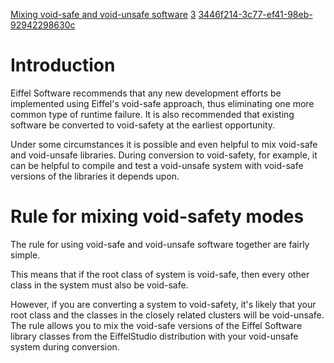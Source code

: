 [[Property:title|Mixing void-safe and void-unsafe software]]
[[Property:weight|3]]
[[Property:uuid|3446f214-3c77-ef41-98eb-92942298630c]]
{{underconstruction}}


=Introduction=

Eiffel Software recommends that any new development efforts be implemented using Eiffel's void-safe approach, thus eliminating one more common type of runtime failure. It is also recommended that existing software be converted to void-safety at the earliest opportunity.

Under some circumstances it is possible and even helpful to mix void-safe and void-unsafe libraries. During conversion to void-safety, for example, it can be helpful to compile and test a void-unsafe system with void-safe versions of the libraries it depends upon. 

=Rule for mixing void-safety modes=

The rule for using void-safe and void-unsafe software together are fairly simple. 


{{Rule|name=Mixing void-safe and void-unsafe software|text=<br/>
1) A class that is void-unsafe may depend upon other classes (as suppliers or ancestors) which are either void-safe or void-unsafe.<br/>
2) A class that is void-safe may depend only upon other classes that are void-safe.}}


This means that if the root class of system is void-safe, then every other class in the system must also be void-safe.  

However, if you are converting a system to void-safety, it's likely that your root class and the classes in the closely related clusters will be void-unsafe. The rule allows you to mix the void-safe versions of the Eiffel Software library classes from the EiffelStudio distribution with your void-unsafe system during conversion.



